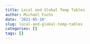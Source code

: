 ```yaml
---
title: Local and Global Temp Tables
author: Michael Fuchs
date: '2021-05-10'
slug: local-and-global-temp-tables
categories: []
tags: []
---
```


